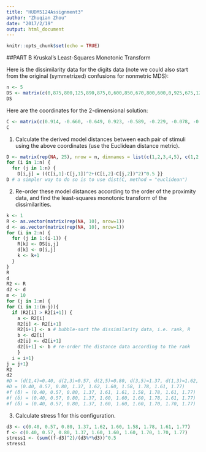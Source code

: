 ```yaml
---
title: "HUDM5124Assignment3"
author: "Zhuqian Zhou"
date: "2017/2/19"
output: html_document
---
```


```r
knitr::opts_chunk$set(echo = TRUE)
```

##PART B 
Kruskal’s Least-Squares Monotonic Transform

Here is the dissimilarity data for the digits data (note we could also start from the original (symmetrized) confusions for nonmetric MDS):
```r
n <- 5
DS <- matrix(c(0,875,800,125,890,875,0,600,850,670,800,600,0,925,675,125,850,925,0,890,890,670,675,890,0), nrow = n, byrow = FALSE, dimnames = list(c(1,2,3,4,5),c(1,2,3,4,5))) 
DS
```
Here are the coordinates for the 2-dimensional solution:
```r
C <- matrix(c(0.914, -0.660, -0.649, 0.923, -0.589, -0.229, -0.078, -0.648, 0.172, 0.716), nrow = n, byrow = FALSE, dimnames = list(c(1,2,3,4,5),c("d1","d2"))) 
C
```
1) Calculate the derived model distances between each pair of stimuli using the above coordinates (use the Euclidean distance metric).
```r
D <- matrix(rep(NA, 25), nrow = n, dimnames = list(c(1,2,3,4,5), c(1,2,3,4,5)))
for (i in 1:n) {
  for (j in 1:n) {
    D[i,j] = ((C[i,1]-C[j,1])^2+(C[i,2]-C[j,2])^2)^0.5 }}
D # a simpler way to do so is to use dist(C, method = "euclidean")
```
2) Re-order these model distances according to the order of the proximity data, and find the least-squares monotonic transform of the dissimilarities.
```r
k <- 1
R <- as.vector(matrix(rep(NA, 10), nrow=1))
d <- as.vector(matrix(rep(NA, 10), nrow=1))
for (i in 2:n) {
  for (j in 1:(i-1)) {
    R[k] <- DS[i,j]
    d[k] <- D[i,j]
    k <- k+1
  }
}
R
d
R2 <- R
d2 <- d
m <- 10
for (j in 1:m) {
for (i in 1:(m-j)){
  if (R2[i] > R2[i+1]) {
    a <- R2[i]
    R2[i] <- R2[i+1]
    R2[i+1] <- a # bubble-sort the dissimilarity data, i.e. rank, R
    b <- d2[i]
    d2[i] <- d2[i+1]
    d2[i+1] <- b # re-order the distance data according to the rank
    }
  i = i+1}
j = j+1}
R2
d2
#D = (d(1,4)=0.40, d(2,3)=0.57, d(2,5)=0.80, d(3,5)=1.37, d(1,3)=1.62, d(2,4)=1.60, d(1,2)=1.58, d(1,5)=1.78, d(4,5)=1.61, d(3,4)=1.77)
#D = (0.40, 0.57, 0.80, 1.37, 1.62, 1.60, 1.58, 1.78, 1.61, 1.77)
#f (δ) = (0.40, 0.57, 0.80, 1.37, 1.61, 1.61, 1.58, 1.78, 1.61, 1.77)
#f (δ) = (0.40, 0.57, 0.80, 1.37, 1.60, 1.60, 1.60, 1.78, 1.61, 1.77)
#f (δ) = (0.40, 0.57, 0.80, 1.37, 1.60, 1.60, 1.60, 1.70, 1.70, 1.77)
```
3) Calculate stress 1 for this configuration.
```r
d3 <- c(0.40, 0.57, 0.80, 1.37, 1.62, 1.60, 1.58, 1.78, 1.61, 1.77)
f <- c(0.40, 0.57, 0.80, 1.37, 1.60, 1.60, 1.60, 1.70, 1.70, 1.77)
stress1 <- (sum((f-d3)^2)/(d3%*%d3))^0.5
stress1
```
